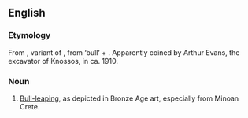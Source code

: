 ==English==
{{wikipedia|taurokathapsia}}
===Etymology===
From {{AGr.}} '''{{polytonic|[[ταυροκαθάψια]]}}''', variant of '''{{polytonic|[[ταυροκάθαψις]]}}''', from '''{{polytonic|[[ταῦρος]]}}''' ‘bull’ + '''{{polytonic|[[κάθαψις]]}}'''. Apparently coined by Arthur Evans, the excavator of Knossos, in ca. 1910.

===Noun===
{{en-noun|-}}

#{{rare}} [[bull-leaping|Bull-leaping]], as depicted in Bronze Age art, especially from Minoan Crete.